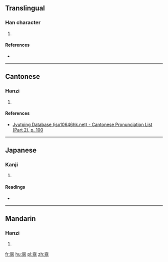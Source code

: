 ==Translingual==

===Han character===
{{Han char|rn=46|rad=山|as=10|sn=13|four=|canj=UCIM|ids=⿱山翁}}

# {{defn|Han|sort=山10}}

====References====
* {{Han ref|kx=0317.100|dkj=08331|dj=0617.330|hdz=10791.100|uh=5D61|ud=23905}}

----

==Cantonese==

===Hanzi===
{{yue-hanzi|jyut=[[jung2]]|y=yung2}}

# {{defn|lang=yue|sort=山10}}

====References====
* [http://www.iso10646hk.net/jp/document/download.jsp Jyutping Database (iso10646hk.net) - Cantonese Pronunciation List (Part 2), p. 100]

----

==Japanese==

===Kanji===
{{ja-kanji|grade=|rs=山10}}

# {{defn|lang=ja|sort=山10}}

====Readings====
* {{ja-readings|on=[[おう]] (ō), [[お]] (o)|kun=[[やまのさま]] (yamanosama)}}

----

==Mandarin==

===Hanzi===
{{cmn-hanzi|pin=[[wěng]] ([[weng3]]), [[cī]] ([[ci1]])|wg=weng<sup>3</sup>, tz'u<sup>1</sup>}}

# {{defn|lang=cmn|sort=山10}}

[[fr:嵡]]
[[hu:嵡]]
[[pl:嵡]]
[[zh:嵡]]
